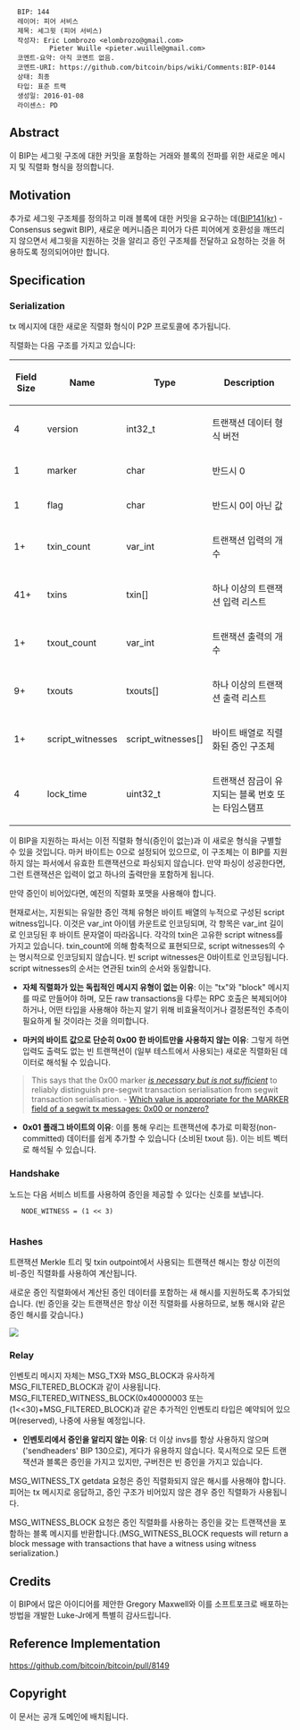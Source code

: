 <pre>
  BIP: 144
  레이어: 피어 서비스
  제목: 세그윗 (피어 서비스)
  작성자: Eric Lombrozo <elombrozo@gmail.com>
          Pieter Wuille <pieter.wuille@gmail.com>
  코멘트-요약: 아직 코멘트 없음.
  코멘트-URI: https://github.com/bitcoin/bips/wiki/Comments:BIP-0144
  상태: 최종
  타입: 표준 트랙
  생성일: 2016-01-08
  라이센스: PD
</pre>

==Abstract==
이 BIP는 세그윗 구조에 대한 커밋을 포함하는 거래와 블록의 전파를 위한 새로운 메시지 및 직렬화 형식을 정의합니다.

==Motivation==
추가로 세그윗 구조체를 정의하고 미래 블록에 대한 커밋을 요구하는 데([https://github.com/MyLifeForB/bips/blob/master/bip-0141_kr.mediawiki BIP141(kr)] - Consensus segwit BIP), 새로운 메커니즘은 피어가 다른 피어에게 호환성을 깨뜨리지 않으면서 세그윗을 지원하는 것을 알리고 증인 구조체를 전달하고 요청하는 것을 허용하도록 정의되어야만 합니다.

==Specification==

=== Serialization ===
tx 메시지에 대한 새로운 직렬화 형식이 P2P 프로토콜에 추가됩니다.

직렬화는 다음 구조를 가지고 있습니다:

{| class="wikitable" style="width: auto; text-align: center; font-size: smaller; table-layout: fixed;"
!Field Size
!Name
!Type
!Description
|-
| 4
| version
| int32_t
| 트랜잭션 데이터 형식 버전
|-
| 1
| marker
| char
| 반드시 0 
|-
| 1
| flag
| char
| 반드시 0이 아닌 값
|-
| 1+
| txin_count
| var_int
| 트랜잭션 입력의 개수
|-
| 41+
| txins
| txin[]
| 하나 이상의 트랜잭션 입력 리스트
|-
| 1+
| txout_count
| var_int
| 트랜잭션 출력의 개수
|-
| 9+
| txouts
| txouts[]
| 하나 이상의 트랜잭션 출력 리스트
|-
| 1+
| script_witnesses
| script_witnesses[]
| 바이트 배열로 직렬화된 증인 구조체
|-
| 4
| lock_time
| uint32_t
| 트랜잭션 잠금이 유지되는 블록 번호 또는 타임스탬프
|}

이 BIP을 지원하는 파서는 이전 직렬화 형식(증인이 없는)과 이 새로운 형식을 구별할 수 있을 것입니다. 마커 바이트는 0으로 설정되어 있으므로, 이 구조체는 이 BIP를 지원하지 않는 파서에서 유효한 트랜잭션으로 파싱되지 않습니다. 만약 파싱이 성공한다면, 그런 트랜잭션은 입력이 없고 하나의 출력만을 포함하게 됩니다.

만약 증인이 비어있다면, 예전의 직렬화 포맷을 사용해야 합니다.

현재로서는, 지원되는 유일한 증인 객체 유형은 바이트 배열의 누적으로 구성된 script witness입니다. 이것은 var_int 아이템 카운트로 인코딩되며, 각 항목은 var_int 길이로 인코딩된 후 바이트 문자열이 따라옵니다. 각각의 txin은 고유한 script witness를 가지고 있습니다. txin_count에 의해 함축적으로 표현되므로, script witnesses의 수는 명시적으로 인코딩되지 않습니다. 빈 script witnesses은 0바이트로 인코딩됩니다. script witnesses의 순서는 연관된 txin의 순서와 동일합니다.

* '''자체 직렬화가 있는 독립적인 메시지 유형이 없는 이유''': 이는 "tx"와 "block" 메시지를 따로 만들어야 하며, 모든 raw transactions을 다루는 RPC 호출은 복제되어야 하거나, 어떤 타입을 사용해야 하는지 알기 위해 비효율적이거나 결정론적인 추측이 필요하게 될 것이라는 것을 의미합니다.

* '''마커의 바이트 값으로 단순히 0x00 한 바이트만을 사용하지 않는 이유''': 그렇게 하면 입력도 출력도 없는 빈 트랜잭션이 (일부 테스트에서 사용되는) 새로운 직렬화된 데이터로 해석될 수 있습니다.

<blockquote> This says that the 0x00 marker ''[https://en.wikipedia.org/wiki/Necessity_and_sufficiency is necessary but is not sufficient]'' to reliably distinguish pre-segwit transaction serialisation from segwit transaction serialisation. 
- [https://bitcoin.stackexchange.com/questions/117788/which-value-is-appropriate-for-the-marker-field-of-a-segwit-tx-messages-0x00-or Which value is appropriate for the MARKER field of a segwit tx messages: 0x00 or nonzero?] </blockquote>

* '''0x01 플래그 바이트의 이유''': 이를 통해 우리는 트랜잭션에 추가로 미확정(non-committed) 데이터를 쉽게 추가할 수 있습니다 (소비된 txout 등). 이는 비트 벡터로 해석될 수 있습니다.

=== Handshake ===
노드는 다음 서비스 비트를 사용하여 증인을 제공할 수 있다는 신호를 보냅니다.

    NODE_WITNESS = (1 << 3)
	

=== Hashes ===
트랜잭션 Merkle 트리 및 txin outpoint에서 사용되는 트랜잭션 해시는 항상 이전의 비-증인 직렬화를 사용하여 계산됩니다.

새로운 증인 직렬화에서 계산된 증인 데이터를 포함하는 새 해시를 지원하도록 추가되었습니다. (빈 증인을 갖는 트랜잭션은 항상 이전 직렬화를 사용하므로, 보통 해시와 같은 증인 해시를 갖습니다.)

<img src=bip-0144/witnesstx.png></img>

=== Relay ===
인벤토리 메시지 자체는 MSG_TX와 MSG_BLOCK과 유사하게 MSG_FILTERED_BLOCK과 같이 사용됩니다. MSG_FILTERED_WITNESS_BLOCK(0x40000003 또는 (1<<30)+MSG_FILTERED_BLOCK)과 같은 추가적인 인벤토리 타입은 예약되어 있으며(reserved), 나중에 사용될 예정입니다.

* '''인벤토리에서 증인을 알리지 않는 이유''': 더 이상 invs를 항상 사용하지 않으며('sendheaders' BIP 130으로), 게다가 유용하지 않습니다. 묵시적으로 모든 트랜잭션과 블록은 증인을 가지고 있지만, 구버전은 빈 증인을 가지고 있습니다.

MSG_WITNESS_TX getdata 요청은 증인 직렬화되지 않은 해시를 사용해야 합니다. 피어는 tx 메시지로 응답하고, 증인 구조가 비어있지 않은 경우 증인 직렬화가 사용됩니다.

MSG_WITNESS_BLOCK 요청은 증인 직렬화를 사용하는 증인을 갖는 트랜잭션을 포함하는 블록 메시지를 반환합니다.(MSG_WITNESS_BLOCK requests will return a block message with transactions that have a witness using witness serialization.)

== Credits ==
이 BIP에서 많은 아이디어를 제안한 Gregory Maxwell와 이를 소프트포크로 배포하는 방법을 개발한 Luke-Jr에게 특별히 감사드립니다.

== Reference Implementation ==
https://github.com/bitcoin/bitcoin/pull/8149

== Copyright ==
이 문서는 공개 도메인에 배치됩니다.
